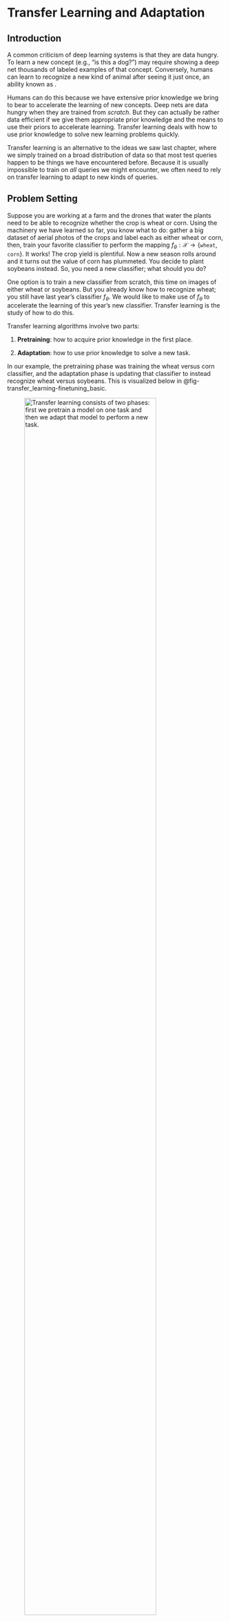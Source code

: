 # Transfer Learning and Adaptation {#sec-transfer_learning}

## Introduction

A common criticism of deep learning systems is that they are data
hungry. To learn a new concept (e.g., "is this a dog?") may require
showing a deep net thousands of labeled examples of that concept.
Conversely, humans can learn to recognize a new kind of animal after
seeing it just once, an ability known as .

Humans can do this because we have extensive prior knowledge we bring to
bear to accelerate the learning of new concepts. Deep nets are data
hungry when they are trained from *scratch*. But they can actually be
rather data efficient if we give them appropriate prior knowledge and
the means to use their priors to accelerate learning. Transfer learning
deals with how to use prior knowledge to solve new learning problems
quickly.

Transfer learning is an alternative to the ideas we saw last chapter,
where we simply trained on a broad distribution of data so that most
test queries happen to be things we have encountered before. Because it
is usually impossible to train on *all* queries we might encounter, we
often need to rely on transfer learning to adapt to new kinds of
queries.

## Problem Setting

Suppose you are working at a farm and the drones that water the plants
need to be able to recognize whether the crop is wheat or corn. Using
the machinery we have learned so far, you know what to do: gather a big
dataset of aerial photos of the crops and label each as either wheat or
corn, then, train your favorite classifier to perform the mapping
$f_{\theta}: \mathcal{X} \rightarrow \{\texttt{wheat}, \texttt{corn}\}$.
It works! The crop yield is plentiful. Now a new season rolls around and
it turns out the value of corn has plummeted. You decide to plant
soybeans instead. So, you need a new classifier; what should you do?

One option is to train a new classifier from scratch, this time on
images of either wheat or soybeans. But you already know how to
recognize wheat; you still have last year's classifier $f_{\theta}$. We
would like to make use of $f_{\theta}$ to accelerate the learning of
this year's new classifier. Transfer learning is the study of how to do
this.

Transfer learning algorithms involve two parts:

1.  **Pretraining**: how to acquire prior knowledge in the first place.

2.  **Adaptation**: how to use prior knowledge to solve a new task.

In our example, the pretraining phase was training the wheat versus corn
classifier, and the adaptation phase is updating that classifier to
instead recognize wheat versus soybeans. This is visualized below in
@fig-transfer_learning-finetuning_basic.

![Transfer learning consists of two phases: first we pretrain a model on one task and then we adapt that model to perform a new task.](./figures/transfer_learning/pretraining_and_adaptation.png){width="85%" #fig-transfer_learning-finetuning_basic}

In the next sections we will describe specific kinds of transfer
learning algorithms, which handle each of these stages in different
ways. Then, in @sec-transfer_learning-combinatorial_catalog, we will
reflect on the landscape of choices we have made, and we will see that
transfer learning is better understood as a collection of tools, which
can be combined in innumerable ways, rather than as a set of specific
named algorithms.

## Finetuning

There are many ways to do transfer learning. We will start with perhaps
the simplest: when you encounter a new task, just keep on learning *as
if nothing happened*.

**Finetuning** consists of initialializing a new classifier with the
parameter vector from the pretrained model, and then training it as
usual. In other words, finetuning is making small (fine) adjustments
(tuning) to the parameters of your model to adapt it to do something
slightly different than what it did before, or even something a lot
different.

There are three stages: (1) pretrain
$f: \mathcal{X} \rightarrow \mathcal{Y}$, (2) initialize
$f^{\prime} = f$, and (3) finetune
$f^{\prime}: \mathcal{X}^{\prime} \rightarrow \mathcal{Y}^{\prime}$. The
full algorithm is written in algorithm
[\[alg:transfer_learning:finetuning\]](#alg:transfer_learning:finetuning){reference-type="ref"
reference="alg:transfer_learning:finetuning"}, with $f$ and $f^{\prime}$
indicated as just a continually learning $f_{\theta}$ with different
iterates of $\theta$ as learning progresses.

::: algorithm
[]{#alg:transfer_learning:finetuning
label="alg:transfer_learning:finetuning"} **Input:** initial parameter
vector $\theta^{0}$, data $\{x^{(i)},y^{(i)}\}_{i=1}^N$,
$\{x^{\prime^{(i)}},y^{\prime^{(i)}}\}_{i=1}^M$, learning rates $\eta_1$
and $\eta_2$ **Output:** trained models $f_{\theta^{N}}$ and
$f_{\theta^{N+M}}$ **Pretraining:**
$J = \mathbb{E}_{x,y}[\mathcal{L}(f_{\theta^{k-1}}(x),y)]$
$\theta^{k} \leftarrow \theta^{k-1} - \eta_1 \nabla_{\theta} J$
**Finetuning:**
$J = \mathbb{E}_{x^{\prime},y^{\prime}}[\mathcal{L}(f_{\theta^{k-1+N}}(x^{\prime}),y^{\prime})]$
$\theta^{k+N} \leftarrow \theta^{k-1+N} - \eta_2 \nabla_{\theta} J$
:::

Finetuning is simple and works well. But there is one tricky bit we
still need to deal with: What if the structure of $f_{\theta}$ is
incompatible with the new problem we wish to finetune on?

For example, suppose $f$ is a neural net and $\theta$ are the weights
and biases of this net. Then the previous algorithm will only work if
the dimensionality of $\mathcal{X}$ matches the dimensionality of
$\mathcal{X}^{\prime}$, and the same for $\mathcal{Y}$ and
$\mathcal{Y}^{\prime}$. This is because, for our neural net model,
$f_{\theta}$ must have the same shape inputs and outputs regardless of
the values $\theta$ takes on. What if we start with our net trained to
classify between wheat and corn and now want to finetune it to classify
between wheat, corn, and soybeans? The dimensionality of the output has
changed from two classes to three.

To handle this it is common to cut off the last layer of the network and
replace it with a new final layer that outputs the correct
dimensionality. If the input dimensionality changes, you can do the same
with the first layer of the network. Both these changes are shown next,
in @fig-transfer_learning-finetuning_stages.

To be precise, let $f: \mathcal{X} \rightarrow \mathcal{Y}$ decompose as
$f= f_1 \circ f_2 \circ f_3$, with
$f_1: \mathcal{X} \rightarrow \mathcal{Z}_1$,
$f_2: \mathcal{Z}_1 \rightarrow \mathcal{Z}_2$, and
$f_3: \mathcal{Z}_2 \rightarrow \mathcal{Y}$. Now we wish to learn a
function
$f^{\prime}: \mathcal{X}^{\prime} \rightarrow \mathcal{Y}^{\prime}$,
which decomposes as
$f^{\prime}= f^{\prime}_1 \circ f^{\prime}_2 \circ f^{\prime}_3$, with
$f^{\prime}_1: \mathcal{X}^{\prime} \rightarrow \mathcal{Z}_1$,
$f_2: \mathcal{Z}_1 \rightarrow \mathcal{Z}_2$, and
$f_3: \mathcal{Z}_2 \rightarrow \mathcal{Y}^{\prime}$. The finetuning
approach here would be to first learn $f$; then, in order to learn
$f^{\prime}$, we initialize $f^{\prime}_2$ with the parameters of $f_2$
and initialize $f^{\prime}_1$ and $f^{\prime}_3$ randomly (i.e., train
these from scratch).

### Finetuning Subparts of a Network

@fig-transfer_learning-finetuning_stages shows that you don't have to
finetune all layers in your network but can selectively finetune some
and initialize others from scratch. In fact this strategy can be applied
quite generally, where we initialize some parts of a computation graph
from pretrained models and initialize others from scratch. There are
many reasons why you might want to do this, or not. Sometimes you might
have pretrained models that can perform just certain parts of what your
full system needs to do. You can use these pretrained models and compose
them together with layers initialized from scratch. Other times you may
want to *freeze* certain layers to prevent them from forgetting their
prior knowledge @zhang2023adding.

An example of both these use cases is given in
@fig-transfer_learning-finetuning_certain_modules_example. In this
example we imagine we are making a system to detect cars in street
images. We have four modules that work together to achieve this. The
`featurize` module converts the input image $\mathbf{x}$ into a feature
map (for example, this could be DINO @caron2021emerging, which we saw in
section
[\[sec-perceptual_organization-affinity_based_segmentation\]](#sec:perceptual_organization:affinity_based_segmentation){reference-type="ref"
reference="sec-perceptual_organization-affinity_based_segmentation"}).
This module is pretrained and frozen; the idea is we have a good generic
feature extractor that will work for many problems, and we do not need
to update it for each new problem we encounter. Next we have two modules
that take these feature maps as input and extract different kinds of
useful information from them: (1) `depth estimator` predicts the depth
map of the image (geometry), (2) `dense classifier` predicts a class
label per-pixel (semantics). In our example, these two models are
pretrained on generic images but we need to finetune them to work on the
kind of street images we will be applying our detector to. Finally,
given the depth and class predictions, we have a final module,
`detector`, that searches for the image region that has the geometry and
semantics of a car. This module outputs a bounding box $\mathbf{y}$
indicating where it thinks the car is. 

![Finetuning certain subsets of a computation graph. Here we show some modules that have been pretrained (those with a shaded background) and one that is trained from scratch at finetuning time.](./figures/transfer_learning/finetuning_certain_modules_example.png){width="70%" #fig-transfer_learning-finetuning_certain_modules_example}

Within a single layer, it is also possible to update just a subspace of
the full weight matrix. This can be an effective way to save memory
(fewer weight gradients to track during backpropagation) or to
regularize the amount of adaptation you are performing. One popular way
to do so is to apply a low-rank update to the weight matrix @hu2021lora.

### Heads and Probes

As discussed previously, a model can be adapted by changing some or all
of its parameters, or by adding entirely new modules to the computation
graph. One important kind of new module is a **read out** module that
takes some features from the computation graph as input and produces a
new prediction as output. When these modules are linear, they are called
**linear probes**. These modules are relatively lightweight (few
parameters) and can be optimized with tools from linear optimization
(where there are often closed form solutions). Because of this, linear
probes are very popular as a way of repurposing a neural net to perform
a new task. These modules are also useful as a way of assessing what
kind of knowledge each feature map in the original network represents,
in the sense that if a feature map can linearly classify some attribute
of the data, then that feature maps knows something about that
attribute. In this usage, linear probes are probing the knowledge
represented in some layer of a neural net.

## Learning from a Teacher

When we first encountered supervised learning in chapter
[\[chapter-intro_to_learning\]](#sec-intro_to_learning){reference-type="ref"
reference="chapter-intro_to_learning"}, we described it as *learning
from examples*. You are given a dataset of example inputs and their
corresponding outputs and the task is to infer the relationship that can
explain these input-output pairs:

::: center
:::

This kind of learning is like having a very lazy teacher, who just gives
you the answer key to the homework questions but does not provide any
explanations and won't answer questions. Taking that analogy forward,
could we learn instead from a more instructive teacher?

One way of formalizing this setting is to consider the teacher as a
well-trained model $t: \mathcal{X} \rightarrow \mathcal{Y}$ that maps
input queries to output answers. The student (the learner) observes both
data $\{x^{(i)}\}^N_{i=1}$ and has access to the teacher model $t$. The
student can learn to imitate the teacher's outputs or can learn to match
*how the teacher processes the queries*, matching intermediate
activations of the teacher model.

::: center
:::



:::{.column-margin}
Learning from examples can be considered a special
case of learning from a teacher. It is the case where the teacher is the
world and our only access to the teacher is observing outputs from it,
that is, the examples $y$ that match each input $x$.
:::



### Knowledge distillation

**Knowledge distillation** is a simple and popular algorithm for
learning a classifier from a teacher. We assume that the teacher is a
well-trained classifier that outputs a $K-1$-dimensional probability
mass function (pmf), $t: \mathcal{X} \rightarrow \vartriangle^{K-1}$
(see section
[\[sec-intro_to_learning-image_classification\]](#sec-intro_to_learning:image_classification){reference-type="ref"
reference="sec-intro_to_learning-image_classification"}). The student, a
model $f_{\theta}: \mathcal{X} \rightarrow \vartriangle^{K-1}$, simply
tries to imitate the teacher's output pmf: for each input $x$ that the
student sees, its goal is to output the same pmf vector as the teacher
outputs for $x$. The full algorithm is given in the diagram below.

::: center
:::



![Comparing knowledge distillation to supervised learning from labels.](./figures/transfer_learning/KD_diagram.png){width="100%" #fig-transfer_learning-KD_diagram}

Notice that this learning problem is very similar to softmax regression
on labeled data, and a diagram comparing the two is given in
@fig-transfer_learning-KD_diagram. The difference is that in knowledge
distillation the targets are not one-hot (like in standard label
prediction problems) but rather are more *graded*. The teacher outputs a
probability vector that reflect the teacher's belief as to the class of
the input, rather than the ground truth class of the input. These
beliefs may assign partial credit to classes that are similar to the
ground truth, and this can actually make the teacher *more* informative
than learning from ground truth labels.

Think of it this way: the ground truth label for a domestic cat is
"domestic cat" but the pmf vector output by a teacher, looking at a
domestic cat, is more like "this image looks 90 percent like a domestic
cat, but also 10 percent like a tiger." That would be rather informative
if the domestic cat in the image is a particularly large and fearsome
looking one. The student not only gets to learn that this image is
showing a domestic cat but also that this particular domestic cat is
tiger-like. That tells the student something about both the class
"domestic cat" and the class "tiger." In this way the teacher can
provide more information about the image than a one-hot label would, and
in some cases this extra information can accelerate student
learning @hinton2002training.

## Prompting

Prompting edits the *input data* to solve a new problem. Prompting is
very popular in natural language processing (NLP), where text-to-text
systems can have natural language prompts prepended to the string that
is input to the model. For example, a general-purpose language model can
be prompted with \[`Make sure to answer in French`, `X`\], for some
arbitrary input `X`. Then the output will be a French translation of
whatever the model would have responded to when queried with `X`.

The same can be done for vision systems. First, prompting methods from
NLP can be directly used for prompting the text inputs to
vision-language models @radford2021learning (section
[\[sec-VLMs-CLIP\]](#sec:VLMs:CLIP){reference-type="ref"
reference="sec-VLMs-CLIP"}). Second, prompting can also be applied to
visual inputs. Just like we can prepend a textual input with text, we
can prepend a visual input with visual data, yielding a method that may
be called **visual
prompting** @bahng2022exploring, @bar2022visual, @jia2022visual. This
can be done by concatenating pixels, tokens, or other visual formats to
a vision model's inputs. This requires a model that takes variable-sized
inputs; luckily this includes most neural net architectures, such as
convolutional neural nets (CNNs), recurrent neural nets (RNNs), and
transformers. Or, we can combine the visual prompt with the input query
in other ways, such as by addition.

Prompting is visualized in @fig-transfer_learning-prompting, where
$\oplus$ represents concatenation, addition, or potentially other ways
of mixing prompts and input signals.

![Prompting: a prompt $\mathbf{p](./figures/transfer_learning/prompting.png){width="35%" #fig-transfer_learning-prompting}

Let's now look at several concrete ways of prompting a vision system.
One simple way is to directly edit the input pixels, and this approach
is shown in @fig-transfer_learning-pixel_prompt:

![A prompt can be made out of pixels: a prompt image (which looks like a border of noise here) is added to the input image in order to change the model's behavior. Three different prompts are shown, one that adapts the model to perform scene classification, a second for aesthetics classification, and a third for object classification. Modified from \cite{bahng2022exploring](./figures/transfer_learning/vp_hyojin.png){width="100%" #fig-transfer_learning-pixel_prompt}

Here, the prompt is an image $\mathbf{p}$ that is added to the input
image $\mathbf{x}$. The prompt looks like noise, but it is actually an
optimized signal that changes the model's behavior. The top prompt was
optimized to make the model predict the dog's species and the bottom
prompt was optimized to make the model predict the dog's expression.
Mathematically, this kind of prompting is very similar to the
adversarial noise we covered in section
[\[sec-bias_and_shift-adversarial_attacks\]](#sec:bias_and_shift:adversarial_attacks){reference-type="ref"
reference="sec-bias_and_shift-adversarial_attacks"}.  However,
here we are not adding noise that *hurts* performance but instead adding
noise that *improves* performance on a new task of interest. Given a set
of $M$ training examples that we would like to adapt to,
$\{\mathbf{x}^{(i)}, \mathbf{y}^{(i)}\}_{i=1}^M$, we learn a prompt via
the following optimization problem: $$\begin{aligned}
    \mathop{\mathrm{arg\,min}}_{\mathbf{p}} \sum_{i=1}^M \mathcal{L}(f(\mathbf{x}^{(i)} + \mathbf{p}), \mathbf{y}^{(i)})
\end{aligned}$$ where $\mathcal{L}$ is the loss function for our
problem.[^1]

Rather than adding a prompt in pixel space, it is also possible to add a
prompt to an intermediate feature space. Let's look next at one way to
do this. Jia, Tang, *et al.* @jia2022visual proposed to use a *token* as
the prompt for a vision transformer architecture @dosovitskiy2020vit
(see chapter
[\[chapter-transformers\]](#sec-transformers){reference-type="ref"
reference="chapter-transformers"} for details on transformers). This new
token is concatenated to the input of the transformer, which is a set of
tokens representing image patches
(@fig-transformers-prompting_a_transformer):

The token is a $d$-dimensional code vector and this vector is optimized
to change the behavior of the transformer to achieve a desired result,
such as increased performance on a new dataset or task. The attention
mechanism works as usual except now all the input tokens also attend to
the prompt. The prompt thereby modulates the transformation applied to
the input tokens on the first layer, and this is how it affects the
transformer's behavior.

It is also possible to train a model to be *promptable*, so that at test
time it adapts better to user prompts. An advantage of this approach is
that we can train a model to understand human-interpretable prompts. For
example, we could train the model so that its behavior can be adapted
based on text instructions or based on user-drawn strokes (a
representative example of both of these use cases can be found in
@kirillov2023segment). In fact, we have already seen many such systems
in this book: any system that interactively adapts to user inputs can be
considered a promptable system. In particular, many promptable systems
use the tools of conditional generative modeling (chapter
[\[chapter-conditional_generative_models\]](#sec-conditional_generative_models){reference-type="ref"
reference="chapter-conditional_generative_models"}) to train systems can
are conditioned on user text instructions (e.g., @dalle1,
@rombach2022high, which we cover in chapter
[\[chapter-VLMs\]](#sec-VLMs){reference-type="ref"
reference="chapter-VLMs"}).

## Domain Adaptation

Often, the data we train on comes from a different distribution, or
domain, than the data we will encounter at test time. For example, maybe
we have trained a recognition system on internet photos and now we want
to deploy the system on a self-driving car. The imagery the car sees
looks very different than everyday photos you might find on the
internet. **Domain adaptation** refers to methods for adapting the
training domain to be more like the test domain, or vice versa. The
first option is to adapt the test data,
$\{\mathbf{x}_{\texttt{test}}^{(i)},\mathbf{y}_{\texttt{test}}^{(i)}\}_{i=1}^N$
to look more like the training data. Then $f$ should work well on both
the training data and the test data. Or we can go the other way around,
adapting the training data to look like the test data, *before* training
$f$ on the adapted training data. In either case, the trick is to make
the distribution of test and train data identical, so that a method that
works on one will work just as well on the other.

Commonly, we only have access to labels at training time, but may have
plentiful unlabeled inputs $\{\mathbf{x}^{\prime}_i\}_{i=1}^N$ at
testing time. This setting is sometimes referred to as **unsupervised
domain adaptation**. Here we cannot make use of test labels but we can
still align the test inputs to look like the training inputs (or vice
versa). One way to do so is to use a generative adversarial network
(GAN; chapter
[\[chapter-generative_models\]](#sec-generative_models){reference-type="ref"
reference="chapter-generative_models"}) that translates the data in one
domain to look identically distributed as the data in the other domain,
as has been explored in e.g.,
@tzeng2017adversarial, @CycleGAN2017, @hoffman2018cycada. A simple
version of this algorithm is given in algorithm
[\[alg:transfer_learning:domain_adaptation_by_translation\]](#alg:transfer_learning:domain_adaptation_by_translation){reference-type="ref"
reference="alg:transfer_learning:domain_adaptation_by_translation"}.



:::{.column-margin}
You may notice that domain adaptation is very similar
to prompting. Both edit the model's inputs to make the model perform
better. However, while prompting's objective is to improve or steer
model performance, domain adaptation's objective is to make the inputs
look more familiar. This means domain adaptation is applicable even when
we don't have access to the model or even know what the task will
be.
:::



::: algorithm
[]{#alg:transfer_learning:domain_adaptation_by_translation
label="alg:transfer_learning:domain_adaptation_by_translation"}
**Input:** training data
$\{x_{\texttt{train}}^{(i)},y_{\texttt{train}}^{(i)}\}_{i=1}^N$, test
data, $\{x_{\texttt{test}}^{\prime^{(i)}}\}_{i=1}^M$ **Output:** trained
model $F$ **Train predictor on `train`:**
$f = \mathop{\mathrm{arg\,min}}_{f} \mathbb{E}_{x_{\texttt{train}},y_{\texttt{train}}}[\mathcal{L}(f(x_{\texttt{train}}),y_{\texttt{train}})]$
**Train translator $\mathcal{X}_{\texttt{test}}$ to
$\mathcal{X}_{\texttt{train}}$:**
$G = \mathop{\mathrm{arg\,min}}_g \max_d \mathbb{E}_{x_{\texttt{train}}}[\log d(x_{\texttt{train}}))] + \mathbb{E}_{x_{\texttt{test}}}[\log(1-d(g(x_{\texttt{test}}))]$
return $F = f \circ g$
:::

## Generative Data

Generative models (chapter
[\[chapter-generative_models\]](#sec-generative_models){reference-type="ref"
reference="chapter-generative_models"}) produce synthetic data that
looks like real data. Could this ability be useful for transfer
learning? At first glance it may seem like the answer is no: Why use
fake data if you have access to the real thing?

However, **generative data** (i.e., synthetic data sampled from a
generative model) is not just a cheap copy of real data. It can be
*more* data, and it can be *better* data. It can be *more* data because
we can draw an unbounded number of samples from a generative model.
These samples are not just copies of the training datapoints but can
interpolate and remix the training data in novel ways (chapter
[\[chapter-generative_models\]](#sec-generative_models){reference-type="ref"
reference="chapter-generative_models"}). Generative models can also
produce *better* data because the data comes coupled with a procedure
that generated it, and this procedure has structure that can be
exploited to understand and manipulate the data distribution.

One such structure is latent variables (chapter
[\[chapter-generative_modeling_and_representation_learning\]](#sec-generative_modeling_and_representation_learning){reference-type="ref"
reference="chapter-generative_modeling_and_representation_learning"}).
Suppose you have generated a training set of outdoor images with a
latent variable generative model. You want to train an object classifier
on this data. You notice that the images never show a cow by a beach,
but you happen to live in northern California where the cows love to
hang out on the coastal bluffs. How can you adapt your training data to
be useful for detecting these particular cows? Easy: just edit the
latent variables of your model to make it produce images of cows on
beaches. If the model is pretrained to produce all kinds of images, it
may have the ability to generate cows on beaches with just a little
tweaking.

It is currently a popular area of research to use large, pretrained
generative models as data sources for many applications like
this @jahanian2021generative, @he2022synthetic, @brooks2022instructpix2pix.
In this usage, you are transferring knowledge about *data*, to
accelerate learning to solve a new problem. The function being learned
can be trained from scratch, but it is leveraging the generative model's
knowledge about what images look like and how the world works.

## Other Kinds of Knowledge that Can Be Transferred

This chapter has covered a few different kinds of knowledge that can be
pretrained and transferred. We have not aimed to be exhaustive. As an
exercise, you can try the following: (1) download the code for your
favorite learning algorithm, (2) pick a random line, (3) and figure out
how you can pretrain whatever is being computed on that line. Maybe you
picked the line that defines the loss function; that can be pretrained!
The term for this is a **learned loss** (e.g., @houthooft2018evolved).
Or maybe you picked the line `optim.SGD...` that defines the optimizer:
the optimizer can also be pretrained. This is called a **learned
optimizer** (e.g., @andrychowicz2016learning). It's currently less
common to *adapt* modules like these (they are usually just pretrained
and then held fixed), but in principle there is no reason why you can't.
Maybe you, reader, can figure out a good way to do so.

## A Combinatorial Catalog of Transfer Learning Methods {#sec-transfer_learning-combinatorial_catalog}

Many of the methods we introduced previously follow a similar format:

-   Pretrain one component of the system.

-   Adapt that component and/or other components.

In table
[\[tab:generative_models:types_of_gen_model\]](#tab:generative_models:types_of_gen_model){reference-type="ref"
reference="tab:generative_models:types_of_gen_model"}, we present the
relationship these methods by framing them all as empirical risk
minimization with different components optimized during pretraining
and/or during adaptation.

  ------------------- --------------------------------------------------------------------------------------------------------------------------------------------------------------------------------------------------------------------------------------------------------------------- ------------------------------------------------------------------------------------------
  Method              Learning                                                                                                                                                                                                                                                              Inference
                      [pretrained]{.pretrained_color} / [adapted]{.adapted_color} / [both]{.both_color}                                                                                                                                           
  Generative data     $\mathop{\mathrm{arg\,min}}_{\textcolor{adapted_color}{\theta}} \mathbb{E}_{\textcolor{pretrained_color}{x},\textcolor{pretrained_color}{y}}[\mathcal{L}(f_{\textcolor{adapted_color}{\theta}}(\textcolor{pretrained_color}{x}), \textcolor{pretrained_color}{y})]$   $f_{\textcolor{adapted_color}{\theta}}(x)$
  Distillation        $\mathop{\mathrm{arg\,min}}_{\textcolor{adapted_color}{\theta}} \mathbb{E}_{x}[\mathcal{L}(f_{\textcolor{adapted_color}{\theta}}(x), \textcolor{pretrained_color}{t}(x))]$                                                                                            $f_{\textcolor{adapted_color}{\theta}}(x)$
  Prompting           $\mathop{\mathrm{arg\,min}}_{\textcolor{adapted_color}{\epsilon}} \mathbb{E}_{x,y}[\mathcal{L}(f_{\textcolor{pretrained_color}{\theta}}(x \oplus \textcolor{adapted_color}{\epsilon}), y)]$                                                                           $f_{\textcolor{pretrained_color}{\theta}}(x \oplus \textcolor{adapted_color}{\epsilon})$
  Finetuning          $\mathop{\mathrm{arg\,min}}_{\textcolor{both_color}{\theta}} \mathbb{E}_{x,y}[\mathcal{L}(f_{\textcolor{both_color}{\theta}}(x), y)]$                                                                                                                                 $f_{\textcolor{both_color}{\theta}}(x)$
  Probes / heads      $\mathop{\mathrm{arg\,min}}_{\textcolor{adapted_color}{\phi}} \mathbb{E}_{x,y}[\mathcal{L}(h_{\textcolor{adapted_color}{\phi}}(f_{\textcolor{pretrained_color}{\theta}}(x)), y)]$                                                                                     $h_{\textcolor{adapted_color}{\phi}}(f_{\textcolor{pretrained_color}{\theta}}(x))$
  Learned loss        $\mathop{\mathrm{arg\,min}}_{\textcolor{adapted_color}{\theta}} \mathbb{E}_{x,y}[\textcolor{pretrained_color}{\mathcal{L}}(f_{\textcolor{adapted_color}{\theta}}(x), y)]$                                                                                             $f_{\textcolor{adapted_color}{\theta}}(x)$
  Learned optimizer   $\textcolor{pretrained_color}{\mathop{\mathrm{arg\,min}}}_{\textcolor{adapted_color}{\theta}} \mathbb{E}_{x,y}[\mathcal{L}(f_{\textcolor{adapted_color}{\theta}}(x), y)]$                                                                                             $f_{\textcolor{adapted_color}{\theta}}(x)$
  ------------------- --------------------------------------------------------------------------------------------------------------------------------------------------------------------------------------------------------------------------------------------------------------------- ------------------------------------------------------------------------------------------

## Sequence Models from the Lens of Adaptation

There is one more important class of adaptation algorithms: any model of
a sequence that updates its behavior based on the items in the sequence
it has already seen. We can consider such models as *adapting* to the
earlier items in the sequence. CNNs, transformers, and RNNs all have
this ability, among many other models, because they can all process
sequences and model dependences between earlier items in the sequence
and later decisions. However, the ability of sequence models to handle
adaptation is clearest with RNNs, which we will focus on in this
section.

RNNs update their hidden states as they process a sequence of data.
These changes in hidden state change the behavior of the mapping from
input to output. Therefore, RNNs *adapt* as they process data. Now
consider that learning is the problem of adapting future behavior as a
function of past data. RNNs can be run on sequences of frames in a movie
or on sequences of pixels in an image. They can also be run on sequences
of training points in a training dataset! If you do that, then the RNN
is doing *learning*, and learning such an RNN can be considered
metalearning. For example, let's see how we can make an RNN do
supervised learning. Supervised learning is the problem of taking a set
of examples $\{\mathbf{x}^{(i)},\mathbf{y}^{(i)}\}_{i=1}^N$ and
inferring a function $f: \mathbf{x} \rightarrow \mathbf{y}$. Without
loss of generality, we can define an ordering over the input set, so the
learning problem is to take the sequence
$\{\mathbf{x}^{(1)}, \mathbf{y}^{(1)}, \ldots, \mathbf{x}^{(n)}, \mathbf{y}^{(n)}\}$
as input and produce $f$ as output.

The goal of supervised learning is that after training on the training
data, we should do well on any random test query. After processing the
training sequence
$\{\mathbf{x}^{(1)}, \mathbf{y}^{(1)}, \ldots, \mathbf{x}^{(n)}, \mathbf{y}^{(n)}\}$,
an RNN will have arrived at some setting of its hidden state. Now if we
feed the RNN a new query $\mathbf{x}^{(n+1)}$, the mapping it applies,
which produces an output $\mathbf{y}^{(n+1)}$, can be considered the
learned function $f$. This function is defined by the parameters of the
RNN along with its hidden state that was learned from the training
sequence. Since we can apply this $f$ to any arbitrary query
$\mathbf{x}^{(n+1)}$, what we have is a learned function that operates
just like a function learned by any other learning algorithm; it's just
that in this case the learning algorithm was an RNN.

## Concluding Remarks

Transfer learning and adaptation are becoming increasingly important as
we move to ever bigger models that have been pretrained on ever bigger
datasets. Until we have a truly universal model, which can solve any
problem zero-shot, adaptation will remain an important topic of study.

[^1]: Here we require that the output space $\mathcal{Y}$ is the same
    between the pretrained model and the prompted model. If we want to
    adapt to perform a task with a different output dimensionality then
    we can add a learned projection layer $f^{\prime}$ after the
    pretrained $f$, just like we did in
    @fig-transfer_learning-finetuning_stages.
